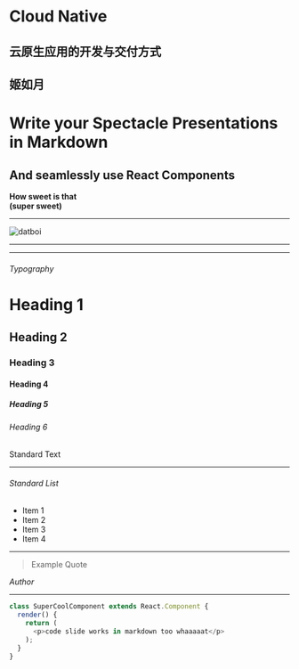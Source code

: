 


<h1>Cloud Native</h1>

<h2><Text textColor="white">云原生应用的开发与交付方式</Text></h2>

 <Text textColor="white" textAlign="right" textColor="white"> 姬如月 </Text>
---


# Write your Spectacle Presentations in Markdown
## And seamlessly use React Components  
**How sweet is that**  
**(super sweet)**

---

![datboi](https://pbs.twimg.com/media/CkjFUyTXEAEysBY.jpg)


---



<RegularComponent/>

---

###### Typography

# Heading 1

## Heading 2

### Heading 3

#### Heading 4

##### Heading 5

###### Heading 6

Standard Text

---

###### Standard List

- Item 1
- Item 2
- Item 3
- Item 4

---

> Example Quote

<Cite>Author</Cite>

---

```javascript
class SuperCoolComponent extends React.Component {
  render() {
    return (
      <p>code slide works in markdown too whaaaaat</p>
    );
  }
}
```